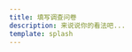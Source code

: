 ```yaml
---
title: 填写调查问卷
description: 来说说你的看法吧...
template: splash
---
```


<div
data-heyform-id="rrXnaZGf"
data-heyform-type="fullpage"
data-heyform-custom-url="https://form.dragonjay.top/form/"
data-heyform-transparent-background="false"
></div>
<script src="https://www.unpkg.com/@heyform-inc/embed@latest/dist/index.umd.js"></script>

<style jsx>{`
  .heyform__loading-container {
    display: none;
}
`}</style>